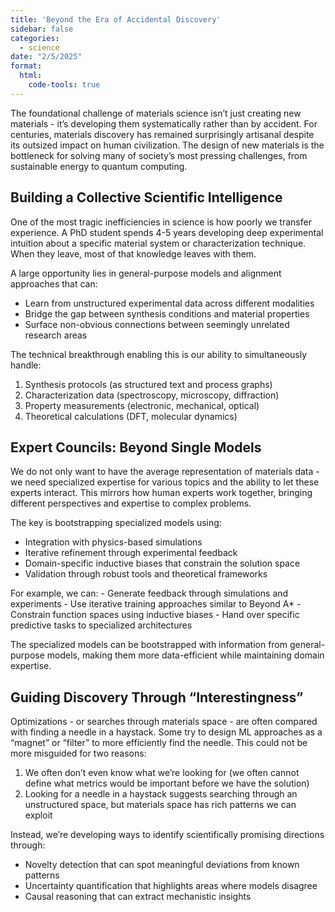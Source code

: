 ```yaml
---
title: 'Beyond the Era of Accidental Discovery'
sidebar: false
categories:
  - science
date: "2/5/2025"
format:
  html:
    code-tools: true
---
```


The foundational challenge of materials science isn't just creating new materials - it's developing them systematically rather than by accident. For centuries, materials discovery has remained surprisingly artisanal despite its outsized impact on human civilization. The design of new materials is the bottleneck for solving many of society's most pressing challenges, from sustainable energy to quantum computing.

## Building a Collective Scientific Intelligence

One of the most tragic inefficiencies in science is how poorly we transfer experience. A PhD student spends 4-5 years developing deep experimental intuition about a specific material system or characterization technique. When they leave, most of that knowledge leaves with them. 

A large opportunity lies in general-purpose models and alignment approaches that can:

- Learn from unstructured experimental data across different modalities
- Bridge the gap between synthesis conditions and material properties
- Surface non-obvious connections between seemingly unrelated research areas

The technical breakthrough enabling this is our ability to simultaneously handle:

1. Synthesis protocols (as structured text and process graphs)
2. Characterization data (spectroscopy, microscopy, diffraction)
3. Property measurements (electronic, mechanical, optical)
4. Theoretical calculations (DFT, molecular dynamics)

## Expert Councils: Beyond Single Models

We do not only want to have the average representation of materials data - we need specialized expertise for various topics and the ability to let these experts interact. This mirrors how human experts work together, bringing different perspectives and expertise to complex problems.

The key is bootstrapping specialized models using:

- Integration with physics-based simulations
- Iterative refinement through experimental feedback
- Domain-specific inductive biases that constrain the solution space
- Validation through robust tools and theoretical frameworks

For example, we can:
- Generate feedback through simulations and experiments
- Use iterative training approaches similar to Beyond A* 
- Constrain function spaces using inductive biases
- Hand over specific predictive tasks to specialized architectures

The specialized models can be bootstrapped with information from general-purpose models, making them more data-efficient while maintaining domain expertise.

## Guiding Discovery Through "Interestingness"

Optimizations - or searches through materials space - are often compared with finding a needle in a haystack. Some try to design ML approaches as a "magnet" or "filter" to more efficiently find the needle. This could not be more misguided for two reasons:

1. We often don't even know what we're looking for (we often cannot define what metrics would be important before we have the solution)
2. Looking for a needle in a haystack suggests searching through an unstructured space, but materials space has rich patterns we can exploit

Instead, we're developing ways to identify scientifically promising directions through:

- Novelty detection that can spot meaningful deviations from known patterns
- Uncertainty quantification that highlights areas where models disagree
- Causal reasoning that can extract mechanistic insights
